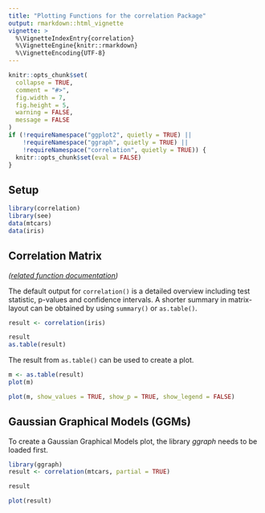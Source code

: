 ```yaml
---
title: "Plotting Functions for the correlation Package"
output: rmarkdown::html_vignette
vignette: >
  %\VignetteIndexEntry{correlation}
  %\VignetteEngine{knitr::rmarkdown}
  %\VignetteEncoding{UTF-8}
---
```


```r
knitr::opts_chunk$set(
  collapse = TRUE,
  comment = "#>",
  fig.width = 7, 
  fig.height = 5,
  warning = FALSE,
  message = FALSE
)
if (!requireNamespace("ggplot2", quietly = TRUE) ||
    !requireNamespace("ggraph", quietly = TRUE) ||
    !requireNamespace("correlation", quietly = TRUE)) {
  knitr::opts_chunk$set(eval = FALSE)
}
```

## Setup

```r
library(correlation)
library(see)
data(mtcars)
data(iris)
```

## Correlation Matrix

_([related function documentation](https://easystats.github.io/correlation/reference/correlation.html))_

The default output for `correlation()` is a detailed overview including test statistic, p-values and confidence intervals. A shorter summary in matrix-layout can be obtained by using `summary()` or `as.table()`.

```r
result <- correlation(iris)

result
as.table(result)
```

The result from `as.table()` can be used to create a plot.
 
```r
m <- as.table(result)
plot(m)
```

```r
plot(m, show_values = TRUE, show_p = TRUE, show_legend = FALSE)
```

## Gaussian Graphical Models (GGMs)

To create a Gaussian Graphical Models plot, the library *ggraph*  needs to be loaded first.

```r
library(ggraph)
result <- correlation(mtcars, partial = TRUE)

result

plot(result)
```
